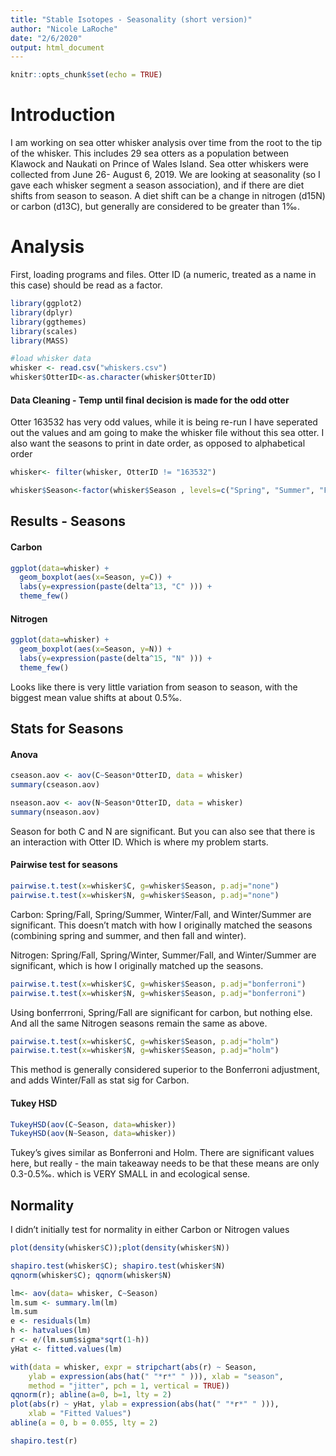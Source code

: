 ```yaml
---
title: "Stable Isotopes - Seasonality (short version)"
author: "Nicole LaRoche"
date: "2/6/2020"
output: html_document
---
```


```r
knitr::opts_chunk$set(echo = TRUE)
```


# Introduction
I am working on sea otter whisker analysis over time from the root to the tip of the whisker.  This includes 29 sea otters as a population between Klawock and Naukati on Prince of Wales Island. Sea otter whiskers were collected from June 26- August 6, 2019. We are looking at seasonality (so I gave each whisker segment a season association), and if there are diet shifts from season to season. A diet shift can be a change in nitrogen (d15N) or carbon (d13C), but generally are considered to be greater than 1‰. 

# Analysis

First, loading programs and files. Otter ID (a numeric, treated as a name in this case) should be read as a factor.

```r
library(ggplot2)
library(dplyr)
library(ggthemes)
library(scales)
library(MASS)

#load whisker data
whisker <- read.csv("whiskers.csv")
whisker$OtterID<-as.character(whisker$OtterID)
```


#### Data Cleaning - Temp until final decision is made for the odd otter

Otter 163532 has very odd values, while it is being re-run I have seperated out the values and am going to make the whisker file without this sea otter. I also want the seasons to print in date order, as opposed to alphabetical order

```r
whisker<- filter(whisker, OtterID != "163532")

whisker$Season<-factor(whisker$Season , levels=c("Spring", "Summer", "Fall", "Winter"))
```


## Results - Seasons

#### Carbon

```r
ggplot(data=whisker) +
  geom_boxplot(aes(x=Season, y=C)) +
  labs(y=expression(paste(delta^13, "C" ))) +
  theme_few()
```

#### Nitrogen

```r
ggplot(data=whisker) +
  geom_boxplot(aes(x=Season, y=N)) +
  labs(y=expression(paste(delta^15, "N" ))) +
  theme_few()
```

Looks like there is very little variation from season to season, with the biggest mean value shifts at about 0.5‰. 


## Stats for Seasons

#### Anova 
```r
cseason.aov <- aov(C~Season*OtterID, data = whisker)
summary(cseason.aov)

nseason.aov <- aov(N~Season*OtterID, data = whisker)
summary(nseason.aov)
```

Season for both C and N are significant. But you can also see that there is an interaction with Otter ID. Which is where my problem starts.

#### Pairwise test for seasons 
```r
pairwise.t.test(x=whisker$C, g=whisker$Season, p.adj="none")
pairwise.t.test(x=whisker$N, g=whisker$Season, p.adj="none")
```


Carbon: Spring/Fall, Spring/Summer, Winter/Fall, and Winter/Summer are significant. This doesn't match with how I originally matched the seasons (combining spring and summer, and then fall and winter). 

Nitrogen: Spring/Fall, Spring/Winter, Summer/Fall, and Winter/Summer are significant, which is how I originally matched up the seasons. 


```r
pairwise.t.test(x=whisker$C, g=whisker$Season, p.adj="bonferroni")
pairwise.t.test(x=whisker$N, g=whisker$Season, p.adj="bonferroni")
```

Using bonferrroni, Spring/Fall are significant for carbon, but nothing else. And all the same Nitrogen seasons remain the same as above.


```r
pairwise.t.test(x=whisker$C, g=whisker$Season, p.adj="holm")
pairwise.t.test(x=whisker$N, g=whisker$Season, p.adj="holm")
```

This method is generally considered superior to the Bonferroni adjustment, and adds Winter/Fall as stat sig for Carbon.


#### Tukey HSD
```r
TukeyHSD(aov(C~Season, data=whisker))
TukeyHSD(aov(N~Season, data=whisker))
```

Tukey's gives similar as Bonferroni and Holm. There are significant values here, but really - the main takeaway needs to be that these means are only 0.3-0.5‰. which is VERY SMALL in and ecological sense. 


## Normality

I didn't initially test for normality in either Carbon or Nitrogen values

```r
plot(density(whisker$C));plot(density(whisker$N))

shapiro.test(whisker$C); shapiro.test(whisker$N)
qqnorm(whisker$C); qqnorm(whisker$N)
```

```r
lm<- aov(data= whisker, C~Season)
lm.sum <- summary.lm(lm)
lm.sum
e <- residuals(lm)
h <- hatvalues(lm)
r <- e/(lm.sum$sigma*sqrt(1-h))
yHat <- fitted.values(lm)
```

```r
with(data = whisker, expr = stripchart(abs(r) ~ Season,
    ylab = expression(abs(hat(" "*r*" " ))), xlab = "season",
    method = "jitter", pch = 1, vertical = TRUE))
qqnorm(r); abline(a=0, b=1, lty = 2)
plot(abs(r) ~ yHat, ylab = expression(abs(hat(" "*r*" " ))),
    xlab = "Fitted Values")
abline(a = 0, b = 0.055, lty = 2)

shapiro.test(r)

```
```r

```

